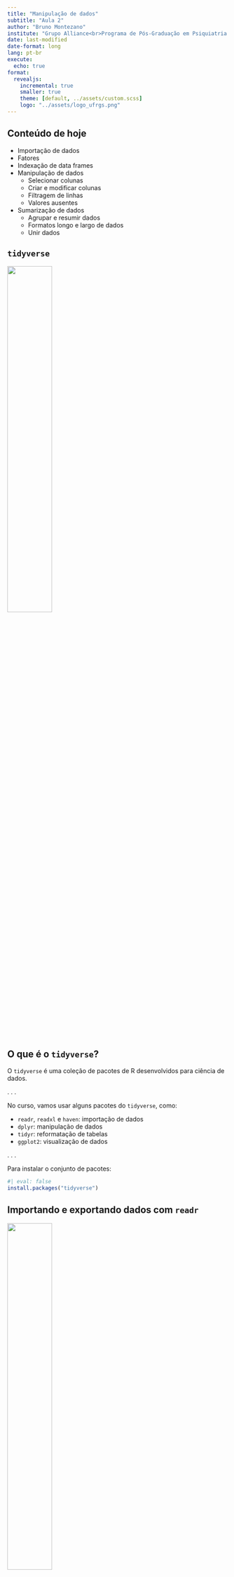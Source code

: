 ```yaml
---
title: "Manipulação de dados"
subtitle: "Aula 2"
author: "Bruno Montezano"
institute: "Grupo Alliance<br>Programa de Pós-Graduação em Psiquiatria e Ciências do Comportamento<br>Universidade Federal do Rio Grande do Sul"
date: last-modified
date-format: long
lang: pt-br
execute:
  echo: true
format:
  revealjs:
    incremental: true
    smaller: true
    theme: [default, ../assets/custom.scss]
    logo: "../assets/logo_ufrgs.png"
---
```


## Conteúdo de hoje

- Importação de dados
- Fatores
- Indexação de data frames
- Manipulação de dados
  - Selecionar colunas
  - Criar e modificar colunas
  - Filtragem de linhas
  - Valores ausentes
- Sumarização de dados
  - Agrupar e resumir dados
  - Formatos longo e largo de dados
  - Unir dados
  
## `tidyverse`

![](../assets/logo_tidyverse.png){fig-align="center" width=45%}

## O que é o `tidyverse`?

O `tidyverse` é uma coleção de pacotes de R desenvolvidos para ciência de dados.

. . .

No curso, vamos usar alguns pacotes do `tidyverse`, como:

- `readr`, `readxl` e `haven`: importação de dados
- `dplyr`: manipulação de dados
- `tidyr`: reformatação de tabelas
- `ggplot2`: visualização de dados

. . .

Para instalar o conjunto de pacotes:

```r
#| eval: false
install.packages("tidyverse")
```

## Importando e exportando dados com `readr`

![](../assets/logo_readr.png){fig-align="center" width=45%}

## Arquivos de texto delimitados

Uma das formas mais comuns de armazenar dados é em um arquivo de texto delimitado,
como por exemplo: valores separados por vírgula (**.csv**) ou valores separados
por tabulação (**.csv**).

:::: {.columns}

::: {.column width="50%"}
Aqui estão dados em **.csv**:

```
"id","diagnostico","sexo","idade"
001,"thb","masculino",34
002,"tdm","feminino",25
003,"tdm","masculino",19
004,"thb","feminino",31
005,"tdm","feminino",24
006,"thb","masculino",21
```
:::

::: {.column width="50%"}
E aqui estão dados em **.tsv**:

```
"id"	"diagnostico"	"sexo"	"idade"
001	"thb"	"masculino"	34
002	"tdm"	"feminino"	25
003	"tdm"	"masculino"	19
004	"thb"	"feminino"	31
005	"tdm"	"feminino"	24
006	"thb"	"masculino"	21
```

:::

::::

. . .

Ou poderíamos ter um arquivo em **.txt** separado por barras, por exemplo:

```
"id"/"diagnostico"/"sexo"/"idade"
001/"thb"/"masculino"/34
002/"tdm"/"feminino"/25
003/"tdm"/"masculino"/19
004/"thb"/"feminino"/31
005/"tdm"/"feminino"/24
006/"thb"/"masculino"/21
```


## `readr`


O pacote `readr` possui várias funções para carregar arquivos de texto delimitados:
`read_csv()`, `read_csv2()`, `read_tsv()` e `read_delim()`.

. . .

`readr` possui algumas vantagens:

- É mais rápido!
- Trabalha melhor com data e hora
- Barra de progresso para arquivos grandes

. . .

Também podemos exportar dados em `.csv`, por exemplo:

```r
#| eval: false
library(dados)
library(readr)

write_csv(
  x = pixar_bilheteria,
  file = "/home/bruno/tmp/dados_bilheteria.csv"
)
```


## `haven` e `readxl`

Na saúde, é comum trabalhar com dados provenientes de outros softwares.

. . .

Podemos usar algumas funções dos pacotes `haven` e `readxl` para lê-los:

- Arquivos do SPSS: `read_spss()` do pacote `haven`
- Arquivos do SAS: `read_sas()` do pacote `haven`
- Arquivos do Stata: `read_stata()` do pacote `haven`
- Arquivos do Excel: `read_xlsx()` do pacote `readxl`

. . .

Da mesma forma, podemos exportar dados em `.sav` (formato do SPSS):

```r
#| eval: false
library(dados)
library(haven)

write_sav(
  data = pixar_bilheteria,
  path = "/home/bruno/tmp/dados_bilheteria.sav"
)

```

## Pacote `dplyr`

![](../assets/logo_dplyr.png){fig-align="center" width=45%}

## `dplyr`

O pacote `dplyr` provê um conjunto de funções que nos ajudam nos problemas
mais comuns em manipulação de dados.

- `mutate()`: Adicionar ou modificar variáveis
- `select()`: Selecionar variáveis (colunas)
- `filter()`: Selecionar observações (linhas)
- `summarise()`: Reduzir múltiplos valores a um único resumo
- `arrange()`: Reordenar as observações (linhas)

. . .

O `dplyr` possibilita o uso da função `group_by()` para performar as operações
de forma agrupada.

. . .

Vamos ver cada uma destas funções separadamente.